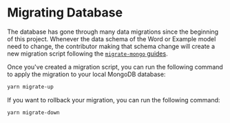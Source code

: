 
# Migrating Database

The database has gone through many data migrations since the beginning of this project. Whenever the data schema of the 
Word or Example model need to change, the contributor making that schema change will create a new migration script 
following the [`migrate-mongo` guides](https://www.npmjs.com/package/migrate-mongo).

Once you've created a migration script, you can run the following command to apply the migration to your local MongoDB database:

```bash
yarn migrate-up
```

If you want to rollback your migration, you can run the following command:

```bash
yarn migrate-down
```